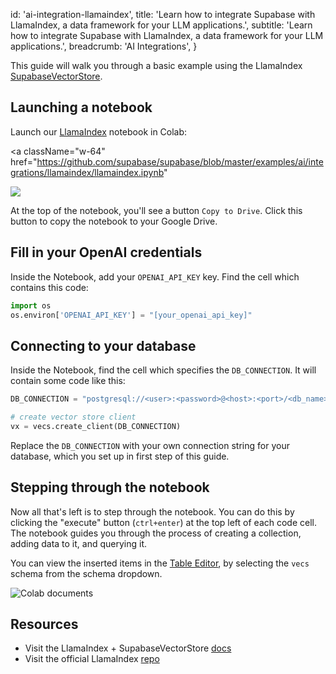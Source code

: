 
  id: 'ai-integration-llamaindex',
  title:
    'Learn how to integrate Supabase with LlamaIndex, a data framework for your LLM applications.',
  subtitle:
    'Learn how to integrate Supabase with LlamaIndex, a data framework for your LLM applications.',
  breadcrumb: 'AI Integrations',
}

This guide will walk you through a basic example using the LlamaIndex [SupabaseVectorStore](https://github.com/supabase/supabase/blob/master/examples/ai/integrations/llamaindex/llamaindex.ipynb).

<DatabaseSetup />

## Launching a notebook

Launch our [LlamaIndex](https://github.com/supabase/supabase/blob/master/examples/ai/integrations/llamaindex/llamaindex.ipynb) notebook in Colab:

<a
  className="w-64"
  href="https://github.com/supabase/supabase/blob/master/examples/ai/integrations/llamaindex/llamaindex.ipynb"
>
  <img src="/docs/img/ai/colab-badge.svg" />
</a>

At the top of the notebook, you'll see a button `Copy to Drive`. Click this button to copy the notebook to your Google Drive.

## Fill in your OpenAI credentials

Inside the Notebook, add your `OPENAI_API_KEY` key. Find the cell which contains this code:

```py
import os
os.environ['OPENAI_API_KEY'] = "[your_openai_api_key]"
```

## Connecting to your database

Inside the Notebook, find the cell which specifies the `DB_CONNECTION`. It will contain some code like this:

```python
DB_CONNECTION = "postgresql://<user>:<password>@<host>:<port>/<db_name>"

# create vector store client
vx = vecs.create_client(DB_CONNECTION)
```

Replace the `DB_CONNECTION` with your own connection string for your database, which you set up in first step of this guide.

## Stepping through the notebook

Now all that's left is to step through the notebook. You can do this by clicking the "execute" button (`ctrl+enter`) at the top left of each code cell. The notebook guides you through the process of creating a collection, adding data to it, and querying it.

You can view the inserted items in the [Table Editor](https://app.supabase.com/project/_/editor/), by selecting the `vecs` schema from the schema dropdown.

![Colab documents](/docs/img/ai/google-colab/colab-documents.png)

## Resources

- Visit the LlamaIndex + SupabaseVectorStore [docs](https://gpt-index.readthedocs.io/en/latest/examples/vector_stores/SupabaseVectorIndexDemo.html)
- Visit the official LlamaIndex [repo](https://github.com/jerryjliu/llama_index/)


